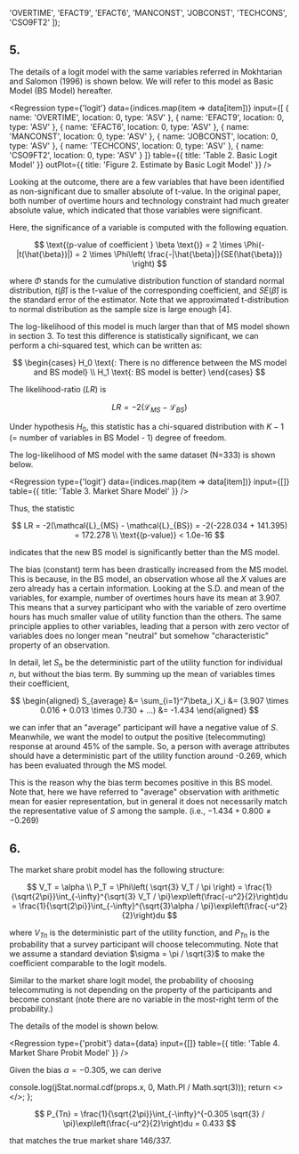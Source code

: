 
  'OVERTIME',
  'EFACT9',
  'EFACT6',
  'MANCONST',
  'JOBCONST',
  'TECHCONS',
  'CSO9FT2'
]);

## 5.

The details of a logit model with the same variables referred in Mokhtarian and Salomon (1996) is shown below. We will refer to this model as Basic Model (BS Model) hereafter.

<Regression
  type={'logit'}
  data={indices.map(item => data[item])}
  input={[
    { name: 'OVERTIME', location: 0, type: 'ASV' },
    { name: 'EFACT9', location: 0, type: 'ASV' },
    { name: 'EFACT6', location: 0, type: 'ASV' },
    { name: 'MANCONST', location: 0, type: 'ASV' },
    { name: 'JOBCONST', location: 0, type: 'ASV' },
    { name: 'TECHCONS', location: 0, type: 'ASV' },
    { name: 'CSO9FT2', location: 0, type: 'ASV' }
  ]}
  table={{ title: 'Table 2. Basic Logit Model' }}
  outPlot={{ title: 'Figure 2. Estimate by Basic Logit Model' }}
/>

Looking at the outcome, there are a few variables that have been identified as non-significant due to smaller absolute of t-value. In the original paper, both number of overtime hours and technology constraint had much greater absolute value, which indicated that those variables were significant.

Here, the significance of a variable is computed with the following equation.

$$
\text{(p-value of coefficient } \beta \text{)} = 2 \times \Phi(-|t(\hat{\beta})|) = 2 \times \Phi\left( \frac{-|\hat{\beta}|}{SE(\hat{\beta})} \right)
$$

where $\Phi$ stands for the cumulative distribution function of standard normal distribution, $t(\hat{\beta})$ is the t-value of the corresponding coefficient, and $SE(\hat{\beta})$ is the standard error of the estimator. Note that we approximated t-distribution to normal distribution as the sample size is large enough [4].

The log-likelihood of this model is much larger than that of MS model shown in section 3. To test this difference is statistically significant, we can perform a chi-squared test, which can be written as:

$$
\begin{cases}
  H_0 \text{: There is no difference between the MS model and BS model} \\
  H_1 \text{: BS model is better}
\end{cases}
$$

The likelihood-ratio ($LR$) is

$$
LR = -2(\mathcal{L}_{MS} - \mathcal{L}_{BS})
$$

Under hypothesis $H_0$, this statistic has a chi-squared distribution with $K - 1$ (= number of variables in BS Model - 1) degree of freedom.

The log-likelihood of MS model with the same dataset (N=333) is shown below.

<Regression
  type={'logit'}
  data={indices.map(item => data[item])}
  input={[]}
  table={{ title: 'Table 3. Market Share Model' }}
/>

Thus, the statistic

<GetPVal x={172.278} k={7} />

$$
LR = -2(\mathcal{L}_{MS} - \mathcal{L}_{BS}) = -2(-228.034 + 141.395) = 172.278 \\
\text{(p-value)} < 1.0e-16
$$

indicates that the new BS model is significantly better than the MS model.

The bias (constant) term has been drastically increased from the MS model. This is because, in the BS model, an observation whose all the $X$ values are zero already has a certain information. Looking at the S.D. and mean of the variables, for example, number of overtimes hours have its mean at 3.907. This means that a survey participant who with the variable of zero overtime hours has much smaller value of utility function than the others. The same principle applies to other variables, leading that a person with zero vector of variables does no longer mean "neutral" but somehow "characteristic" property of an observation.

In detail, let $S_{n}$ be the deterministic part of the utility function for individual $n$, but without the bias term. By summing up the mean of variables times their coefficient,

$$
\begin{aligned}
  S_{average} &= \sum_{i=1}^7\beta_i X_i
  &= (3.907 \times 0.016 + 0.013 \times 0.730 + ...)
  &= -1.434
\end{aligned}
$$

we can infer that an "average" participant will have a negative value of $S$. Meanwhile, we want the model to output the positive (telecommuting) response at around 45% of the sample. So, a person with average attributes should have a deterministic part of the utility function around -0.269, which has been evaluated through the MS model.

This is the reason why the bias term becomes positive in this BS model. Note that, here we have referred to "average" observation with arithmetic mean for easier representation, but in general it does not necessarily match the representative value of $S$ among the sample. (i.e., $-1.434 + 0.800 \neq -0.269$)

## 6.

The market share probit model has the following structure:

$$
V_T = \alpha \\
P_T = \Phi\left( \sqrt{3} V_T / \pi \right) = \frac{1}{\sqrt{2\pi}}\int_{-\infty}^{\sqrt{3} V_T / \pi}\exp\left(\frac{-u^2}{2}\right)du = \frac{1}{\sqrt{2\pi}}\int_{-\infty}^{\sqrt{3}\alpha / \pi}\exp\left(\frac{-u^2}{2}\right)du
$$

where $V_{Tn}$ is the deterministic part of the utility function, and $P_{Tn}$ is the probability that a survey participant will choose telecommuting. Note that we assume a standard deviation $\sigma = \pi / \sqrt{3}$ to make the coefficient comparable to the logit models.

Similar to the market share logit model, the probability of choosing telecommuting is not depending on the property of the participants and become constant (note there are no variable in the most-right term of the probability.)

The details of the model is shown below.

<Regression
  type={'probit'}
  data={data}
  input={[]}
  table={{ title: 'Table 4. Market Share Probit Model' }}
/>

Given the bias $\alpha = -0.305$, we can derive

  console.log(jStat.normal.cdf(props.x, 0, Math.PI / Math.sqrt(3)));
  return <></>;
};

<PhiVal x={-0.305} />

$$
P_{Tn} = \frac{1}{\sqrt{2\pi}}\int_{-\infty}^{-0.305 \sqrt{3} / \pi}\exp\left(\frac{-u^2}{2}\right)du = 0.433
$$

that matches the true market share $146/337$.

